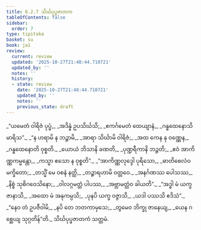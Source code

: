 ```yaml
---
title: 6.2.7 သိင်္ဃပုပ္ဖဇာတက
tableOfContents: false
sidebar:
  order: 7
type: tipitaka
basket: su
book: ja1
review:
  current: review
  updated: '2025-10-27T21:48:44.710721'
  updated_by: ''
  notes: ''
  history:
  - state: review
    date: '2025-10-27T21:48:44.710721'
    updated_by: ''
    notes: ''
    previous_state: draft
---
```



<ReviewStatus review={frontmatter.review} showDetails={true} />

<HypothesisAnnotation frontmatter={frontmatter} />

<DynamicBreadcrumb />

<Division number="116" book="ja1" e="ch" v="22" p="152">

<Paragraph number="1451" type="verses" book="ja1">
_“ယမေတံ ဝါရိဇံ ပုပ္ဖံ,_  
_အဒိန္နံ ဥပသိင်္ဃသိ;_  
_ဧကင်္ဂမေတံ ထေယျာနံ,_  
_ဂန္ဓထေနောသိ မာရိသ”._  

</Paragraph>

</Division>
<Division number="117" book="ja1" e="ch" v="22" p="152">

<Paragraph number="1452" type="verses" book="ja1">
_“န ဟရာမိ န ဘဉ္ဇာမိ,_  
_အာရာ သိင်္ဃာမိ ဝါရိဇံ;_  
_အထ ကေန နု ဝဏ္ဏေန,_  
_ဂန္ဓထေနောတိ ဝုစ္စတိ._  

</Paragraph>

</Division>
<Division number="118" book="ja1" e="ch" v="22" p="152">

<Paragraph number="1453" type="verses" book="ja1">
_ယောယံ ဘိသာနိ ခဏတိ,_  
_ပုဏ္ဍရီကာနိ ဘဉ္ဇတိ;_  
_ဧဝံ အာကိဏ္ဏကမ္မန္တော,_  
_ကသ္မာ ဧသော န ဝုစ္စတိ”._  

</Paragraph>

</Division>
<Division number="119" book="ja1" e="ch" v="22" p="152">

<Paragraph number="1454" type="verses" book="ja1">
_“အာကိဏ္ဏလုဒ္ဒေါ ပုရိသော,_  
_ဓာတိစေလံဝ မက္ခိတော;_  
_တသ္မိံ မေ ဝစနံ နတ္ထိ,_  
_တဉ္စာရဟာမိ ဝတ္တဝေ._  

</Paragraph>

</Division>
<Division number="120" book="ja1" e="ch" v="22" p="152">

<Paragraph number="1455" type="verses" book="ja1">
_အနင်္ဂဏဿ ပေါသဿ,_  
_နိစ္စံ သုစိဂဝေသိနော;_  
_ဝါလဂ္ဂမတ္တံ ပါပဿ,_  
_အဗ္ဘာမတ္တံဝ ခါယတိ”._  

</Paragraph>

</Division>
<Division number="121" book="ja1" e="ch" v="22" p="152">

<Paragraph number="1456" type="verses" book="ja1">
_“အဒ္ဓါ မံ ယက္ခ ဇာနာသိ,_  
_အထော မံ အနုကမ္ပသိ;_  
_ပုနပိ ယက္ခ ဝဇ္ဇာသိ,_  
_ယဒါ ပဿသိ ဧဒိသံ”._  

</Paragraph>

</Division>
<Division number="122" book="ja1" e="ch" v="22" p="152">

<Paragraph number="1457" type="verses" book="ja1">
_“နေဝ တံ ဥပဇီဝါမိ,_  
_နပိ တေ ဘတကာမှသေ;_  
_တွမေဝ ဘိက္ခု ဇာနေယျ,_  
_ယေန ဂစ္ဆေယျ သုဂ္ဂတိန်”တိ._  


</Paragraph>
</Division>

<Paragraph number="1458" type="center" book="ja1">
သိင်္ဃပုပ္ဖဇာတကံ သတ္တမံ.
</Paragraph>